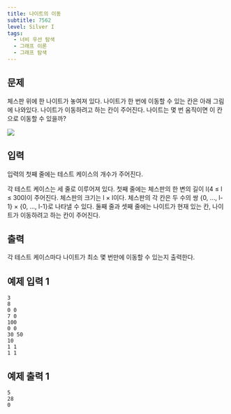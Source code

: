 ```yaml
---
title: 나이트의 이동
subtitle: 7562
level: Silver I
tags:
  - 너비 우선 탐색
  - 그래프 이론
  - 그래프 탐색
---
```


## 문제

체스판 위에 한 나이트가 놓여져 있다. 나이트가 한 번에 이동할 수 있는 칸은 아래 그림에 나와있다. 나이트가 이동하려고 하는 칸이 주어진다. 나이트는 몇 번 움직이면 이 칸으로 이동할 수 있을까?

![](https://www.acmicpc.net/upload/images/knight.png)

## 입력

입력의 첫째 줄에는 테스트 케이스의 개수가 주어진다.

각 테스트 케이스는 세 줄로 이루어져 있다. 첫째 줄에는 체스판의 한 변의 길이 l(4 ≤ l ≤ 300)이 주어진다. 체스판의 크기는 l × l이다. 체스판의 각 칸은 두 수의 쌍 \{0, ..., l-1} × \{0, ..., l-1}로 나타낼 수 있다. 둘째 줄과 셋째 줄에는 나이트가 현재 있는 칸, 나이트가 이동하려고 하는 칸이 주어진다.

## 출력

각 테스트 케이스마다 나이트가 최소 몇 번만에 이동할 수 있는지 출력한다.

## 예제 입력 1

```
3
8
0 0
7 0
100
0 0
30 50
10
1 1
1 1
```

## 예제 출력 1

```
5
28
0
```

